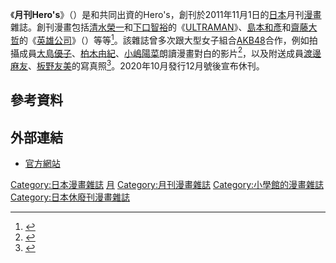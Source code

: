 {{Infobox Magazine
|              title = 月刊Hero's
|         image_file = 
|         image_size = 
|      image_caption = 
|             editor = 金田泰典
|          frequency = 月刊（每月1日）
|        circulation = 
|           category = [[青年漫画|青年漫画]]
|            company = [[小學館|小學館]]
|          publisher = 
|          firstdate = 2011年11月1日
|          finaldate =
|            country = [[日本|日本]]
|           language = [[日文|日文]]
|            website = [http://www.heros-web.com/index.html 官方網站]
|               issn =
}}
《'''月刊Hero's'''》（{{lang|ja|月刊ヒーローズ}}）是{{link-ja|小學館Creative|小学館クリエイティブ}}和{{link-ja|Fields|フィールズ (企業)}}共同出資的Hero's，創刊於2011年11月1日的[[日本|日本]]月刊[[漫畫|漫畫]]雜誌。創刊漫畫包括[[清水榮一|清水榮一]]和[[下口智裕|下口智裕]]的《[[ULTRAMAN|ULTRAMAN]]》、[[島本和彥|島本和彥]]和[[齋藤大哲|齋藤大哲]]的《[[英雄公司|英雄公司]]》（{{lang|ja|ヒーローカンパニー}}）等等<ref>{{cite web|url=http://mantan-web.jp/2011/10/24/20111023dog00m200021000c.html |language=ja |title=<span lang="ja">月刊HEROS ： 11月にマンガ誌創刊　セブンイレブンなどで限定販売　「JIN」の村上もとからが参加</span> |work=MANTANWEB |publisher=[[每日新聞|每日新聞]] |date=2011-10-24 |accessdate=2014-05-17 |archiveurl=https://archive.is/20120713101816/mantan-web.jp/2011/10/24/20111023dog00m200021000c.html |archivedate=2012-07-13}}</ref>。該雜誌曾多次跟大型女子組合[[AKB48|AKB48]]合作，例如拍攝成員[[大島優子|大島優子]]、[[柏木由紀|柏木由紀]]、[[小嶋陽菜|小嶋陽菜]]朗讀漫畫對白的影片<ref>{{cite web |url=http://natalie.mu/comic/news/58960 |language=ja |title=<span lang="ja">ヒーローズ創刊、ラインバレルコンビがウルトラマン描く</span> |publisher=[[Natalie_(網站)|natalie]] |date=2011-11-01 |accessdate=2014-05-17 |archive-date=2019-04-01 |archive-url=https://web.archive.org/web/20190401134145/https://natalie.mu/comic/news/58960 |dead-url=no }}</ref>，以及附送成員[[渡邊麻友|渡邊麻友]]、[[板野友美|板野友美]]的寫真照<ref>{{cite web |url=http://natalie.mu/comic/news/65337 |language=ja |title=<span lang="ja">島本和彦キャラにAKBまゆゆが変身ヒーローズに写真付録</span> |publisher=[[Natalie_(網站)|natalie]] |date=2012-03-01 |accessdate=2014-05-17 |archive-date=2018-07-13 |archive-url=https://web.archive.org/web/20180713013558/https://natalie.mu/comic/news/65337 |dead-url=no }}</ref>。2020年10月發行12月號後宣布休刊。

== 參考資料 ==
{{Reflist}}

== 外部連結 ==
* [https://web.archive.org/web/20140719154421/http://heros-web.com/index.html 官方網站]{{ja icon}}

{{DEFAULTSORT:Gekkan Hero's}}
[[Category:日本漫畫雜誌|Category:日本漫畫雜誌]]
[[Category:青年漫畫雜誌|月]]
[[Category:月刊漫畫雜誌|Category:月刊漫畫雜誌]]
[[Category:小學館的漫畫雜誌|Category:小學館的漫畫雜誌]]
[[Category:日本休廢刊漫畫雜誌|Category:日本休廢刊漫畫雜誌]]